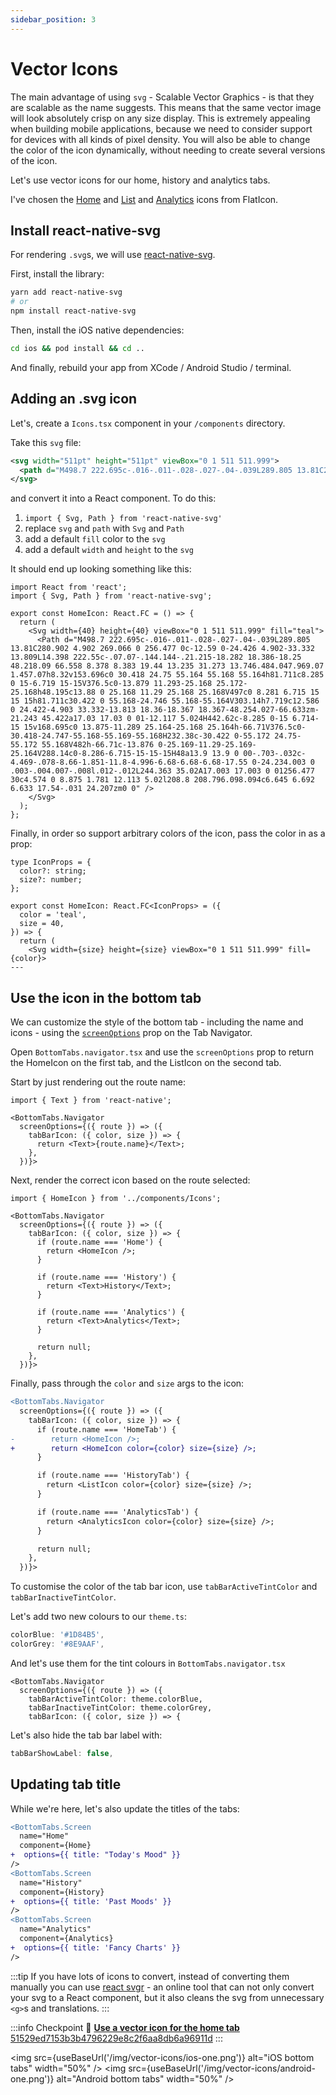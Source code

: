 ```yaml
---
sidebar_position: 3
---
```



# Vector Icons

The main advantage of using `svg` - Scalable Vector Graphics - is that they are scalable as the name suggests. This means that the same vector image will look absolutely crisp on any size display. This is extremely appealing when building mobile applications, because we need to consider support for devices with all kinds of pixel density. You will also be able to change the color of the icon dynamically, without needing to create several versions of the icon.

Let's use vector icons for our home, history and analytics tabs.

I've chosen the [Home](https://www.flaticon.com/free-icon/home_1946488) and [List](https://www.flaticon.com/free-icon/list_151917) and [Analytics](https://www.flaticon.com/free-icon/analytics_633606) icons from FlatIcon.

## Install react-native-svg

For rendering `.svg`s, we will use [react-native-svg](https://github.com/react-native-svg/react-native-svg).

First, install the library:

```bash
yarn add react-native-svg
# or
npm install react-native-svg
```

Then, install the iOS native dependencies:

```bash
cd ios && pod install && cd ..
```

And finally, rebuild your app from XCode / Android Studio / terminal.

## Adding an .svg icon

Let's, create a `Icons.tsx` component in your `/components` directory.

Take this `svg` file:

```svg
<svg width="511pt" height="511pt" viewBox="0 1 511 511.999">
  <path d="M498.7 222.695c-.016-.011-.028-.027-.04-.039L289.805 13.81C280.902 4.902 269.066 0 256.477 0c-12.59 0-24.426 4.902-33.332 13.809L14.398 222.55c-.07.07-.144.144-.21.215-18.282 18.386-18.25 48.218.09 66.558 8.378 8.383 19.44 13.235 31.273 13.746.484.047.969.07 1.457.07h8.32v153.696c0 30.418 24.75 55.164 55.168 55.164h81.711c8.285 0 15-6.719 15-15V376.5c0-13.879 11.293-25.168 25.172-25.168h48.195c13.88 0 25.168 11.29 25.168 25.168V497c0 8.281 6.715 15 15 15h81.711c30.422 0 55.168-24.746 55.168-55.164V303.14h7.719c12.586 0 24.422-4.903 33.332-13.813 18.36-18.367 18.367-48.254.027-66.633zm-21.243 45.422a17.03 17.03 0 01-12.117 5.024H442.62c-8.285 0-15 6.714-15 15v168.695c0 13.875-11.289 25.164-25.168 25.164h-66.71V376.5c0-30.418-24.747-55.168-55.169-55.168H232.38c-30.422 0-55.172 24.75-55.172 55.168V482h-66.71c-13.876 0-25.169-11.29-25.169-25.164V288.14c0-8.286-6.715-15-15-15H48a13.9 13.9 0 00-.703-.032c-4.469-.078-8.66-1.851-11.8-4.996-6.68-6.68-6.68-17.55 0-24.234.003 0 .003-.004.007-.008l.012-.012L244.363 35.02A17.003 17.003 0 01256.477 30c4.574 0 8.875 1.781 12.113 5.02l208.8 208.796.098.094c6.645 6.692 6.633 17.54-.031 24.207zm0 0" />
</svg>
```

and convert it into a React component. To do this:

1. `import { Svg, Path } from 'react-native-svg'`
2. replace `svg` and `path` with `Svg` and `Path`
3. add a default `fill` color to the `svg`
4. add a default `width` and `height` to the `svg`

It should end up looking something like this:

```tsx title="src/components/Icons.tsx"
import React from 'react';
import { Svg, Path } from 'react-native-svg';

export const HomeIcon: React.FC = () => {
  return (
    <Svg width={40} height={40} viewBox="0 1 511 511.999" fill="teal">
      <Path d="M498.7 222.695c-.016-.011-.028-.027-.04-.039L289.805 13.81C280.902 4.902 269.066 0 256.477 0c-12.59 0-24.426 4.902-33.332 13.809L14.398 222.55c-.07.07-.144.144-.21.215-18.282 18.386-18.25 48.218.09 66.558 8.378 8.383 19.44 13.235 31.273 13.746.484.047.969.07 1.457.07h8.32v153.696c0 30.418 24.75 55.164 55.168 55.164h81.711c8.285 0 15-6.719 15-15V376.5c0-13.879 11.293-25.168 25.172-25.168h48.195c13.88 0 25.168 11.29 25.168 25.168V497c0 8.281 6.715 15 15 15h81.711c30.422 0 55.168-24.746 55.168-55.164V303.14h7.719c12.586 0 24.422-4.903 33.332-13.813 18.36-18.367 18.367-48.254.027-66.633zm-21.243 45.422a17.03 17.03 0 01-12.117 5.024H442.62c-8.285 0-15 6.714-15 15v168.695c0 13.875-11.289 25.164-25.168 25.164h-66.71V376.5c0-30.418-24.747-55.168-55.169-55.168H232.38c-30.422 0-55.172 24.75-55.172 55.168V482h-66.71c-13.876 0-25.169-11.29-25.169-25.164V288.14c0-8.286-6.715-15-15-15H48a13.9 13.9 0 00-.703-.032c-4.469-.078-8.66-1.851-11.8-4.996-6.68-6.68-6.68-17.55 0-24.234.003 0 .003-.004.007-.008l.012-.012L244.363 35.02A17.003 17.003 0 01256.477 30c4.574 0 8.875 1.781 12.113 5.02l208.8 208.796.098.094c6.645 6.692 6.633 17.54-.031 24.207zm0 0" />
    </Svg>
  );
};
```

Finally, in order so support arbitrary colors of the icon, pass the color in as a prop:

```tsx title="src/components/Icons.tsx"
type IconProps = {
  color?: string;
  size?: number;
};

export const HomeIcon: React.FC<IconProps> = ({
  color = 'teal',
  size = 40,
}) => {
  return (
    <Svg width={size} height={size} viewBox="0 1 511 511.999" fill={color}>
---
```

## Use the icon in the bottom tab

We can customize the style of the bottom tab - including the name and icons - using the [`screenOptions`](https://reactnavigation.org/docs/tab-based-navigation#customizing-the-appearance) prop on the Tab Navigator.

Open `BottomTabs.navigator.tsx` and use the `screenOptions` prop to return the HomeIcon on the first tab, and the ListIcon on the second tab.

Start by just rendering out the route name:

```tsx
import { Text } from 'react-native';

<BottomTabs.Navigator
  screenOptions={({ route }) => ({
    tabBarIcon: ({ color, size }) => {
      return <Text>{route.name}</Text>;
    },
  })}>
```

Next, render the correct icon based on the route selected:

```tsx title="src/screens/BottomTabs.navigator.tsx"
import { HomeIcon } from '../components/Icons';

<BottomTabs.Navigator
  screenOptions={({ route }) => ({
    tabBarIcon: ({ color, size }) => {
      if (route.name === 'Home') {
        return <HomeIcon />;
      }

      if (route.name === 'History') {
        return <Text>History</Text>;
      }

      if (route.name === 'Analytics') {
        return <Text>Analytics</Text>;
      }

      return null;
    },
  })}>
```

Finally, pass through the `color` and `size` args to the icon:

```diff title="src/screens/BottomTabs.navigator.tsx"
<BottomTabs.Navigator
  screenOptions={({ route }) => ({
    tabBarIcon: ({ color, size }) => {
      if (route.name === 'HomeTab') {
-        return <HomeIcon />;
+        return <HomeIcon color={color} size={size} />;
      }

      if (route.name === 'HistoryTab') {
        return <ListIcon color={color} size={size} />;
      }

      if (route.name === 'AnalyticsTab') {
        return <AnalyticsIcon color={color} size={size} />;
      }

      return null;
    },
  })}>
```

To customise the color of the tab bar icon, use `tabBarActiveTintColor` and `tabBarInactiveTintColor`.

Let's add two new colours to our `theme.ts`:

```ts title="src/theme.ts"
colorBlue: '#1D84B5',
colorGrey: '#8E9AAF',
```

And let's use them for the tint colours in `BottomTabs.navigator.tsx`

```tsx title="src/screens/BottomTabs.navigator.tsx"
<BottomTabs.Navigator
  screenOptions={({ route }) => ({
    tabBarActiveTintColor: theme.colorBlue,
    tabBarInactiveTintColor: theme.colorGrey,
    tabBarIcon: ({ color, size }) => {
```

Let's also hide the tab bar label with:

```js
tabBarShowLabel: false,
```

## Updating tab title

While we're here, let's also update the titles of the tabs:

```diff
<BottomTabs.Screen
  name="Home"
  component={Home}
+  options={{ title: "Today's Mood" }}
/>
<BottomTabs.Screen
  name="History"
  component={History}
+  options={{ title: 'Past Moods' }}
/>
<BottomTabs.Screen
  name="Analytics"
  component={Analytics}
+  options={{ title: 'Fancy Charts' }}
/>
```

:::tip
If you have lots of icons to convert, instead of converting them manually you can use [react svgr](https://react-svgr.com/playground/) - an online tool that can not only convert your svg to a React component, but it also cleans the svg from unnecessary `<g>`s and translations.
:::

:::info Checkpoint 🔗
[**Use a vector icon for the home tab** 51529ed7153b3b4796229e8c2f6aa8db6a96911d](https://github.com/kadikraman/MoodTracker/commit/51529ed7153b3b4796229e8c2f6aa8db6a96911d)
:::

<img
  src={useBaseUrl('/img/vector-icons/ios-one.png')}
  alt="iOS bottom tabs"
  width="50%"
/>
<img
  src={useBaseUrl('/img/vector-icons/android-one.png')}
  alt="Android bottom tabs"
  width="50%"
/>
